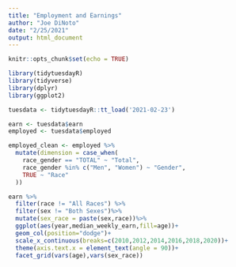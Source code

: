 ```yaml
---
title: "Employment and Earnings"
author: "Joe DiNoto"
date: "2/25/2021"
output: html_document
---
```


```r
knitr::opts_chunk$set(echo = TRUE)
```

```r
library(tidytuesdayR)
library(tidyverse)
library(dplyr)
library(ggplot2)
```

```r
tuesdata <- tidytuesdayR::tt_load('2021-02-23')
```

```r
earn <- tuesdata$earn
employed <- tuesdata$employed
```

```r
employed_clean <- employed %>%
  mutate(dimension = case_when(
    race_gender == "TOTAL" ~ "Total",
    race_gender %in% c("Men", "Women") ~ "Gender",
    TRUE ~ "Race"
  ))
```



```r
earn %>%
  filter(race != "All Races") %>%
  filter(sex != "Both Sexes")%>%
  mutate(sex_race = paste(sex,race))%>%
  ggplot(aes(year,median_weekly_earn,fill=age))+
  geom_col(position="dodge")+
  scale_x_continuous(breaks=c(2010,2012,2014,2016,2018,2020))+
  theme(axis.text.x = element_text(angle = 90))+
  facet_grid(vars(age),vars(sex_race))
```



